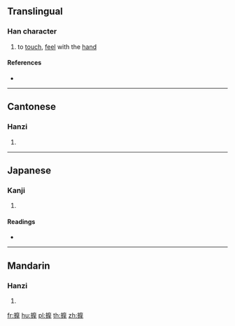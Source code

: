 ==Translingual==

===Han character===
{{Han char|rn=64|rad=手|as=15|sn=18|four=|canj=QIDQ|ids=⿰扌摩}}

# to [[touch]], [[feel]] with the [[hand]]

====References====
* {{Han ref|kx=0461.060|dkj=12897|dj=0810.140|hdz=31981.130|uh=64F5|ud=25845}}

----

==Cantonese==

===Hanzi===
{{yue-hanzi|jyut=[[mo1]], [[mo2]]|y=mo1, mo2}}

# {{defn|lang=yue|sort=手15}}

----

==Japanese==

===Kanji===
{{ja-kanji|grade=|rs=手15}}

# {{defn|lang=ja|sort=手15}}

====Readings====
* {{ja-readings|on=[[ま]] (ma)|kun=[[する]] (suru), [[もむ]] (momu)}}

----

==Mandarin==

===Hanzi===
{{cmn-hanzi|pin=[[mó]] ([[mo2]])|wg=mo<sup>2</sup>}}

# {{defn|lang=cmn|sort=手15}}

[[fr:擵]]
[[hu:擵]]
[[pl:擵]]
[[th:擵]]
[[zh:擵]]